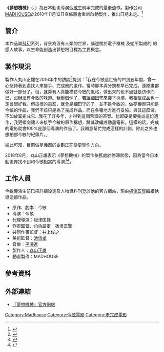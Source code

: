 {{Infobox_Film 
|  name           = 夢想機械
|  original_name  = 夢みる機械
|  image          = 
|  imdb_id        = 
|  writer         = [[今敏|今敏]]
|  starring       = 
|  music          = [[平澤進|平澤進]]
|  director       = [[今敏|今敏]]
|  associate director = [[板津匤覧|板津匤覧]]
|  producer       = [[丸山正雄|丸山正雄]]
|  distributor    = 
|  released       = 
|  runtime        = 
|  language       = [[日語|日語]]
|  amg_id         = 
|  budget         = 
}}
'''《夢想機械》'''（{{lang|ja|夢みる機械}}、{{lang|en|Dream Machine}}）為日本動畫導演[[今敏|今敏]]生前半完成的最後遺作。製作公司[[MADHOUSE|MADHOUSE]]於2010年11月12日宣佈將會重新啟動製作，推出日期未定。<ref>{{cite web|url=http://www.madhouse.co.jp/news/news_2010_11.html|title=マッドハウス、今敏監督 長編アニメ映画『夢みる機械』制作続行のお知らせ|publisher=MADHOUSE|date=2010-11-12|access-date=2010-11-14|archive-date=2020-02-24|archive-url=https://web.archive.org/web/20200224055850/http://www.madhouse.co.jp/news/news_2010_11.html|dead-url=no}}</ref>

== 簡介 ==
本作品屬[[科幻|科幻]]系列，背景為沒有人類的世界，講述關於電子機械 {{lang|ja|リリコ}} 及她所製成的 {{lang|ja|ロビン}} 的感人故事，以生命能創造出夢想跟目標為主要概念。

== 製作現況 ==
製作人丸山正雄在2016年中的訪談<ref>{{Cite web |url=https://akiba-souken.com/article/27618/ |title=存档副本 |access-date=2017-09-19 |archive-date=2020-12-04 |archive-url=https://web.archive.org/web/20201204191116/https://akiba-souken.com/article/27618/ |dead-url=no }}</ref>提到：「我在今敏過世後的四到五年間，曾一心堅持著到處找人來接手、完成他的遺作。當時腳本與分鏡都早已完成，連原畫都做好一部分了。但，就算有人真能模仿今敏的風格，做出來的也不過就是仿作而已，沒辦法有今敏的味道。我舉個例子，若讓[[細田守|細田守]]來接下導演，我相信成品也一定會很好看。但這樣的電影，就會是細田守的了，並不是今敏的。做夢機器只能是今敏的作品，我們不該只是為了完成作品，而在各種地方進行妥協。與其這麼做，不如放棄完成它…我花了好多年，才得到這個苦澀的答案。比起硬是要完成這份遺作，我更傾向讓人來接手今敏的原作構想，將其改編成動畫電影。這樣的話，完成的電影就會100%是那個導演的作品了。我願意幫忙完成這樣的計劃，除此之外也想拍部今敏的紀錄片。」

據此可知，目前做夢機器的企劃正在變更製作方向。


2018年8月，丸山正雄表示《夢想機械》的製作依舊處於停滯狀態，因為當今日本動畫界找不到和今敏相當的導演<ref>{{Cite web|title=Producer: Script for Anime of Satoshi Kon's Opus Manga Being Written|url=https://www.animenewsnetwork.com/daily-briefs/2018-08-28/producer-script-for-anime-of-satoshi-kon-opus-manga-being-written/.136004|accessdate=2020-09-26|author=|date=2018-08-28|format=|work=[[動畫新聞網|動畫新聞網]]|publisher=|language=en|archive-date=2020-11-09|archive-url=https://web.archive.org/web/20201109032008/https://www.animenewsnetwork.com/daily-briefs/2018-08-28/producer-script-for-anime-of-satoshi-kon-opus-manga-being-written/.136004}}</ref><ref>{{Cite web|title=Madhouse Founder Explains The Reason for Production Halt of Satoshi Kon's Dreaming Machine Film|url=https://www.crunchyroll.com/anime-news/2018/10/22/madhouse-founder-explains-the-reason-for-production-halt-of-satoshi-kons-dreaming-machine-film|accessdate=2020-09-26|author=|date=2018-10-23|last=|first=|format=|work=Crunchyroll|publisher=|language=en-us|archive-date=2020-11-10|archive-url=https://web.archive.org/web/20201110192750/https://www.crunchyroll.com/anime-news/2018/10/22/madhouse-founder-explains-the-reason-for-production-halt-of-satoshi-kons-dreaming-machine-film}}</ref>。

== 工作人員 ==
今敏導演生前巳把詳細設定及人物資料刊登於他的官方網站，現由[[板津匤覧|板津匤覧]]繼續執導這部作品。

* 原作、劇本：今敏
* 導演：今敏
* 代理導演：板津匡覽
* 作畫監督、角色設定：板津匡覽
* 共同作畫監督：[[井上俊之|井上俊之]]
* 美術監督：[[池信孝|池信孝]]
* 音樂：[[平澤進|平澤進]]
* 製作人：[[丸山正雄|丸山正雄]]
* 動畫製作：MADHOUSE

==參考資料==
{{reflist|2}}

== 外部連結 ==
* {{ja}}[https://web.archive.org/web/20140405022359/http://madhouse.co.jp/yume-robo/ 『夢想機械』官方網站]

{{今敏電影作品}}

{{DEFAULTSORT:Dream Machine}}
[[Category:Madhouse|Category:Madhouse]]
[[Category:今敏電影|Category:今敏電影]]
[[Category:未完成電影|Category:未完成電影]]